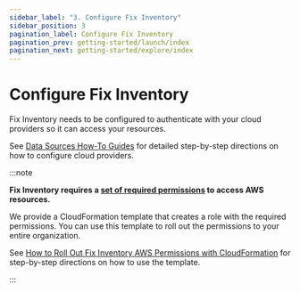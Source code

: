 ```yaml
---
sidebar_label: "3. Configure Fix Inventory"
sidebar_position: 3
pagination_label: Configure Fix Inventory
pagination_prev: getting-started/launch/index
pagination_next: getting-started/explore/index
---
```


# Configure Fix Inventory

Fix Inventory needs to be configured to authenticate with your cloud providers so it can access your resources.

See [Data Sources How-To Guides](../../how-to-guides/data-sources/index.mdx) for detailed step-by-step directions on how to configure cloud providers.

:::note

**Fix Inventory requires a [set of required permissions](../../reference/iam-permissions/aws.mdx) to access AWS resources.**

We provide a CloudFormation template that creates a role with the required permissions. You can use this template to roll out the permissions to your entire organization.

See [How to Roll Out Fix Inventory AWS Permissions with CloudFormation](../../how-to-guides/configuration/roll-out-aws-permissions-with-cloudformation/index.mdx) for step-by-step directions on how to use the template.

:::
